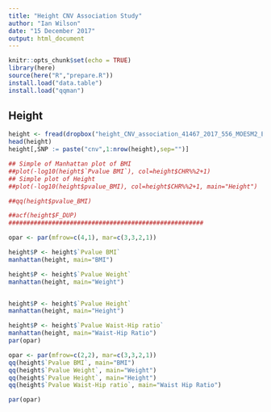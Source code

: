 ```yaml
---
title: "Height CNV Association Study"
author: "Ian Wilson"
date: "15 December 2017"
output: html_document
---
```


```r
knitr::opts_chunk$set(echo = TRUE)
library(here)
source(here("R","prepare.R"))
install.load("data.table")
install.load("qqman")
```



## Height
```r
height <- fread(dropbox("height_CNV_association_41467_2017_556_MOESM2_ESM.csv"))
head(height)
height[,SNP := paste("cnv",1:nrow(height),sep="")]
```


```r

## Simple of Manhattan plot of BMI
##plot(-log10(height$`Pvalue BMI`), col=height$CHR%%2+1)
## Simple plot of Height
##plot(-log10(height$pvalue_BMI), col=height$CHR%%2+1, main="Height")

##qq(height$pvalue_BMI)

##acf(height$F_DUP)
######################################################

opar <- par(mfrow=c(4,1), mar=c(3,3,2,1))

height$P <- height$`Pvalue BMI`
manhattan(height, main="BMI")

height$P <- height$`Pvalue Weight`
manhattan(height, main="Weight")


height$P <- height$`Pvalue Height`
manhattan(height, main="Height")

height$P <- height$`Pvalue Waist-Hip ratio`
manhattan(height, main="Waist-Hip Ratio")
par(opar)
```

```r

opar <- par(mfrow=c(2,2), mar=c(3,3,2,1))
qq(height$`Pvalue BMI`, main="BMI")
qq(height$`Pvalue Weight`, main="Weight")
qq(height$`Pvalue Height`, main="Height")
qq(height$`Pvalue Waist-Hip ratio`, main="Waist Hip Ratio")

par(opar)
```